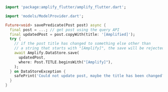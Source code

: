 ```dart
import 'package:amplify_flutter/amplify_flutter.dart';

import 'models/ModelProvider.dart';

Future<void> savePredicate(Post post) async {
  final post = ...; // get post using the query API
  final updatedPost = post.copyWith(title: '[Amplified]');
  try {
    // if the post title has changed to something else other than
    // a string that starts with "[Amplify]", the save will be rejected
    await Amplify.DataStore.save(
      updatedPost,
      where: Post.TITLE.beginsWith("[Amplify]"),
    );
  } on DataStoreException {
    safePrint('Could not update post, maybe the title has been changed?');
  }
}
```

